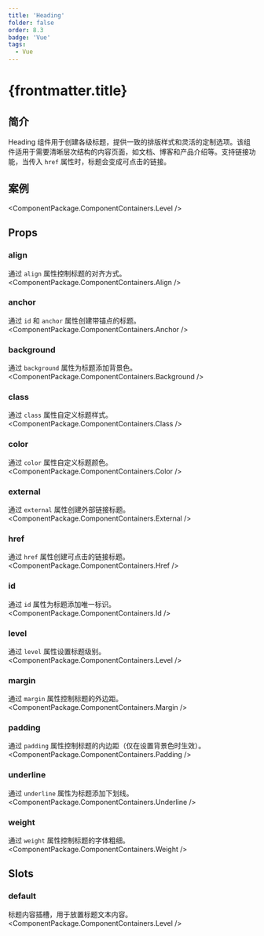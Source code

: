 ```yaml
---
title: 'Heading'
folder: false
order: 8.3
badge: 'Vue'
tags:
  - Vue
---
```



# {frontmatter.title}

## 简介

Heading 组件用于创建各级标题，提供一致的排版样式和灵活的定制选项。该组件适用于需要清晰层次结构的内容页面，如文档、博客和产品介绍等。支持链接功能，当传入 `href` 属性时，标题会变成可点击的链接。

## 案例

<ComponentPackage.ComponentContainers.Level />

## Props

### align
通过 `align` 属性控制标题的对齐方式。
<ComponentPackage.ComponentContainers.Align />

### anchor
通过 `id` 和 `anchor` 属性创建带锚点的标题。
<ComponentPackage.ComponentContainers.Anchor />

### background
通过 `background` 属性为标题添加背景色。
<ComponentPackage.ComponentContainers.Background />

### class
通过 `class` 属性自定义标题样式。
<ComponentPackage.ComponentContainers.Class />

### color
通过 `color` 属性自定义标题颜色。
<ComponentPackage.ComponentContainers.Color />

### external
通过 `external` 属性创建外部链接标题。
<ComponentPackage.ComponentContainers.External />

### href
通过 `href` 属性创建可点击的链接标题。
<ComponentPackage.ComponentContainers.Href />

### id
通过 `id` 属性为标题添加唯一标识。
<ComponentPackage.ComponentContainers.Id />

### level
通过 `level` 属性设置标题级别。
<ComponentPackage.ComponentContainers.Level />

### margin
通过 `margin` 属性控制标题的外边距。
<ComponentPackage.ComponentContainers.Margin />

### padding
通过 `padding` 属性控制标题的内边距（仅在设置背景色时生效）。
<ComponentPackage.ComponentContainers.Padding />

### underline
通过 `underline` 属性为标题添加下划线。
<ComponentPackage.ComponentContainers.Underline />

### weight
通过 `weight` 属性控制标题的字体粗细。
<ComponentPackage.ComponentContainers.Weight />

## Slots

### default
标题内容插槽，用于放置标题文本内容。
<ComponentPackage.ComponentContainers.Level />
